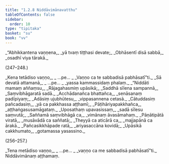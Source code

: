 ```yaml
---
title: "1.2.8 Niddāvimānavatthu"
tableOfContents: false
sidebar:
  order: 10
type: "tipitaka"
basket: "su"
book: "vv"
---
```



<DynamicBreadcrumb />

<Division number="246" book="vv" bookNo="19" page="30">

<Paragraph number="271" type="verses" book="vv">
_“Abhikkantena vaṇṇena,_  
_yā tvaṃ tiṭṭhasi devate;_  
_Obhāsentī disā sabbā,_  
_osadhī viya tārakā._  


(247–248.)
</Paragraph>

<Paragraph number="272" type="verses" book="vv">
_Kena tetādiso vaṇṇo,_  
_ …pe… _  
_Vaṇṇo ca te sabbadisā pabhāsatī”ti._  

</Paragraph>

</Division>
<Division number="249" book="vv" bookNo="19" page="30">

<Paragraph number="273" type="verses" book="vv">
_Sā devatā attamanā,_  
_ …pe… _  
_yassa kammassidaṃ phalaṃ._  

</Paragraph>

</Division>
<Division number="250" book="vv" bookNo="19" page="30">

<Paragraph number="274" type="verses" book="vv">
_“Niddāti mamaṃ aññaṃsu,_  
_Rājagahasmiṃ upāsikā;_  
_Saddhā sīlena sampannā,_  
_Saṃvibhāgaratā sadā._  

</Paragraph>

</Division>
<Division number="251" book="vv" bookNo="19" page="30">

<Paragraph number="275" type="verses" book="vv">
_Acchādanañca bhattañca,_  
_senāsanaṃ padīpiyaṃ;_  
_Adāsiṃ ujubhūtesu,_  
_vippasannena cetasā._  

</Paragraph>

</Division>
<Division number="252" book="vv" bookNo="19" page="30">

<Paragraph number="276" type="verses" book="vv">
_Cātuddasiṃ pañcadasiṃ,_  
_yā ca pakkhassa aṭṭhamī;_  
_Pāṭihāriyapakkhañca,_  
_aṭṭhaṅgasusamāgataṃ._  

</Paragraph>

</Division>
<Division number="253" book="vv" bookNo="19" page="30">

<Paragraph number="277" type="verses" book="vv">
_Uposathaṃ upavasissaṃ,_  
_sadā sīlesu saṃvutā;_  
_Saññamā saṃvibhāgā ca,_  
_vimānaṃ āvasāmahaṃ._  

</Paragraph>

</Division>
<Division number="254" book="vv" bookNo="19" page="30">

<Paragraph number="278" type="verses" book="vv">
_Pāṇātipātā viratā,_  
_musāvādā ca saññatā;_  
_Theyyā ca aticārā ca,_  
_majjapānā ca ārakā._  

</Paragraph>

</Division>
<Division number="255" book="vv" bookNo="19" page="30">

<Paragraph number="279" type="verses" book="vv">
_Pañcasikkhāpade ratā,_  
_ariyasaccāna kovidā;_  
_Upāsikā cakkhumato,_  
_gotamassa yasassino._  


(256–257.)
</Paragraph>

<Paragraph number="280" type="verses" book="vv">
_Tena metādiso vaṇṇo,_  
_ …pe… _  
_vaṇṇo ca me sabbadisā pabhāsatī”ti._  


</Paragraph>
</Division>

<Paragraph number="281" type="center" book="vv">
Niddāvimānaṃ aṭṭhamaṃ.
</Paragraph>